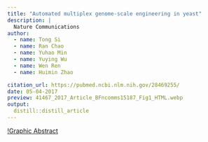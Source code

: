 ```yaml
---
title: "Automated multiplex genome-scale engineering in yeast"
description: |
  Nature Communications
author:
  - name: Tong Si
  - name: Ran Chao
  - name: Yuhao Min
  - name: Yuying Wu
  - name: Wen Ren
  - name: Huimin Zhao

citation_url: https://pubmed.ncbi.nlm.nih.gov/28469255/
date: 05-04-2017
preview: 41467_2017_Article_BFncomms15187_Fig1_HTML.webp
output:
  distill::distill_article
---
```


[!Graphic Abstract](41467_2017_Article_BFncomms15187_Fig1_HTML.webp)